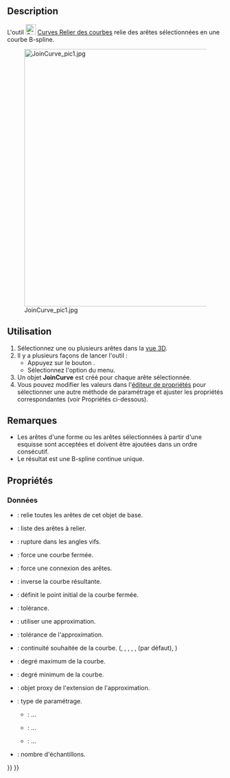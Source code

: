 <languages/>

{{Docnav/fr
|[[Curves_ExtendCurve/fr|Étendre une courbe]]
|[[Curves_SplitCurve/fr|Diviser une courbe]]
|[[Curves_Workbench/fr|Atelier Curves]]
|IconL=Curves_ExtendCurve.svg
|IconR=Curves_SplitCurve.svg
|IconC=Curves_workbench_icon.svg
}}

{{GuiCommand/fr
|Name=Curves JoinCurve
|Name/fr=Curves Relier des courbes
|MenuLocation=Curves → joinCurves
|Workbenches=[[Curves_Workbench/fr|Curves]]
}}

==Description==

L'outil [[Image:Curves_JoinCurve.svg|24px]] [[Curves_JoinCurve|Curves Relier des courbes]] relie des arêtes sélectionnées en une courbe B-spline.

[[File:JoinCurve_pic1.jpg|600px]]

<span id="Usage"></span>
==Utilisation==

# Sélectionnez une ou plusieurs arêtes dans la [[3D_view/fr|vue 3D]].
# Il y a plusieurs façons de lancer l'outil :
#* Appuyez sur le bouton {{Button|[[Image:Curves_JoinCurve.svg|16px]] [[Curves_JoinCurve/fr|joinCurves]]}}.
#* Sélectionnez l'option {{MenuCommand|Curves → [[Image:Curves_JoinCurve.svg|16px]] joinCurves}} du menu.
# Un objet '''JoinCurve''' est créé pour chaque arête sélectionnée.
# Vous pouvez modifier les valeurs dans l'[[Property_editor/fr|éditeur de propriétés]] pour sélectionner une autre méthode de paramétrage et ajuster les propriétés correspondantes (voir Propriétés ci-dessous).

<span id="Notes"></span>
==Remarques==

* Les arêtes d'une forme ou les arêtes sélectionnées à partir d'une esquisse sont acceptées et doivent être ajoutées dans un ordre consécutif.
* Le résultat est une B-spline continue unique.

<span id="Properties"></span>
==Propriétés==

<span id="Data"></span>
===Données===

{{TitleProperty|InputSources}}

* {{PropertyData|Base|Link}} : relie toutes les arêtes de cet objet de base.
* {{PropertyData|Edges|LinkSubList}} : liste des arêtes à relier.

{{TitleProperty|Join}}

* {{PropertyData|CornerBreak|Bool}} : rupture dans les angles vifs.
* {{PropertyData|ForceClosed|Bool}} : force une courbe fermée.
* {{PropertyData|ForceContact|Bool}} : force une connexion des arêtes.
* {{PropertyData|Reverse|Bool}} : inverse la courbe résultante.
* {{PropertyData|StartOffset|Integer}} : définit le point initial de la courbe fermée.
* {{PropertyData|Tolerance|Float}} : tolérance.

{{TitleProperty|ShapeApproximation}}

* {{PropertyData|Active|Bool}} : utiliser une approximation.
* {{PropertyData|ApproxTolerance|Float|Hidden}} : tolérance de l'approximation.
* {{PropertyData|Continuity|Enumeration|Hidden}} : continuité souhaitée de la courbe. ({{Value|C0}}, {{Value|C1}}, {{Value|G1}}, {{Value|C2}}, {{Value|G2}}, {{Value|C3}} (par défaut), {{Value|CN}})
* {{PropertyData|DegreeMax|Integer|Hidden}} : degré maximum de la courbe.
* {{PropertyData|DegreeMin|Integer|Hidden}} : degré minimum de la courbe.
* {{PropertyData|ExtensionProxy|PythonObject}} : objet proxy de l'extension de l'approximation.
* {{PropertyData|Parametrization|Enumeration|Caché}} : type de paramétrage.
** {{Value|ChordLength}} : ...
** {{Value|Centripetal}} : ...
** {{Value|Uniform}} : ...
* {{PropertyData|Samples|Integer|Hidden}} : nombre d'échantillons.


{{Docnav/fr
|[[Curves_ExtendCurve/fr|Étendre une courbe]]
|[[Curves_SplitCurve/fr|Diviser une courbe]]
|[[Curves_Workbench/fr|Atelier Curves]]
|IconL=Curves_ExtendCurve.svg
|IconR=Curves_SplitCurve.svg
|IconC=Curves_workbench_icon.svg
}}

{{Curves Tools navi{{#translation:}}}}
{{Userdocnavi{{#translation:}}}}